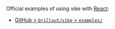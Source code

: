 Official examples of using vike with [React](https://reactjs.org/):
 - [GitHub > `brillout/vike` > `examples/`](https://github.com/brillout/vike/tree/main/examples)
